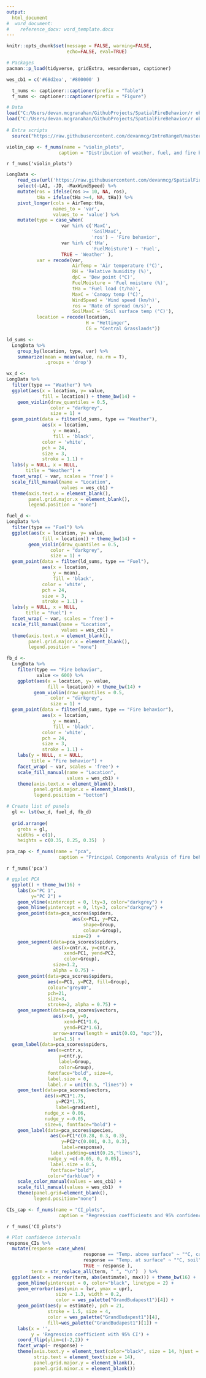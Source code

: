 ```yaml
---
output:
  html_document
#  word_document:
#    reference_docx: word_template.docx
---
```


```r
knitr::opts_chunk$set(message = FALSE, warning=FALSE, 
                      echo=FALSE, eval=TRUE) 

# Packages 
pacman::p_load(tidyverse, gridExtra, wesanderson, captioner)

wes_cb1 = c('#68d2ea', '#800000' )

  t_nums <- captioner::captioner(prefix = "Table")
  f_nums <- captioner::captioner(prefix = "Figure")
```

```r
# Data
load("C:/Users/devan.mcgranahan/GithubProjects/SpatialFireBehavior/r objects/response_CIs.Rdata")
load("C:/Users/devan.mcgranahan/GithubProjects/SpatialFireBehavior/r objects/pca_scores.Rdata")
 
# Extra scripts
  source("https://raw.githubusercontent.com/devanmcg/IntroRangeR/master/11_IntroMultivariate/ordinationsGGplot.R")
```

<!-- Table 1: Results of generalized linear mixed effect regression models testing three measure of fire behavior against four potential predictor variables. Statistics reflect pooled results of 50 imputed datasets using the *mice* package in R; see Methods. Vapor pressure deficit included for Rate of spread only due to statistically-significant difference between GLMM regression results that included VPD compared to RH alone (Wald = 5.32, P = 0.02), while temperature models had no such difference. -->

<!-- |Response           |Model term             |       t df  |      P| -->
<!-- |:------------------|:----------------------|------------:|------:| -->
<!-- |Rate of spread     |                       |             |       | -->
<!-- |                   |Wind speed             |  2.92 108.0 | < 0.01| -->
<!-- |                   |Vapor pressure deficit | -2.31 108.1 |   0.02| -->
<!-- |                   |Relative humidity      | -1.66 80.8  |   0.10| -->
<!-- |                   |Fuel load              |  1.16 49.9  |   0.25| -->
<!-- |                   |Fuel moisture          | -0.68 62.9  |   0.50| -->
<!-- |Canopy temperature |                       |             |       | -->
<!-- |                   |Fuel load              |  2.82 54.2  |   0.01| -->
<!-- |                   |Fuel moisture          | -2.16 40.9  |   0.04| -->
<!-- |                   |Relative humidity      | -1.19 120.4 |   0.24| -->
<!-- |                   |Wind speed             |  0.02 132.4 |   0.99| -->
<!-- |Surface temperature|                       |             |       | -->
<!-- |                   |Relative humidity      | -1.19 74.8  |   0.24| -->
<!-- |                   |Fuel load              | -0.48 20.1  |   0.64| -->
<!-- |                   |Fuel moisture          | -0.47 40.1  |   0.64| -->
<!-- |                   |Wind speed             |  0.06 49.5  |   0.95| -->


```r
violin_cap <- f_nums(name = "violin_plots", 
                   caption = "Distribution of weather, fuel, and fire behavior data for fires in southwestern North Dakota (Hettinger, dark maroon) and central North Dakota (Central Grasslands, light blue) sampled from 2017 to 2019. Summary statistics include median (horizontal gray lines) and means (triangles).  ")
```

`r f_nums('violin_plots')`
```r
LongData <- 
    read_csv(url('https://raw.githubusercontent.com/devanmcg/SpatialFireBehavior/main/data/AnalysisDataKY.csv')) %>% 
    select(-LAI, -JD, -MaxWindSpeed) %>%
    mutate(ros = ifelse(ros >= 10, NA, ros), 
           tHa = ifelse(tHa >=4, NA, tHa)) %>%
    pivot_longer(cols = AirTemp:tHa, 
                 names_to = 'var', 
                 values_to = 'value') %>%
    mutate(type = case_when(
                    var %in% c('MaxC', 
                               'SoilMaxC', 
                               'ros') ~ 'Fire behavior', 
                    var %in% c('tHa',
                               'FuelMoisture') ~ 'Fuel', 
                    TRUE ~ 'Weather' ), 
           var = recode(var, 
                        AirTemp = 'Air temperature (°C)', 
                        RH = 'Relative humidity (%)', 
                        dpC = 'Dew point (°C)', 
                        FuelMoisture = 'Fuel moisture (%)', 
                        tHa = 'Fuel load (t/ha)',
                        MaxC = 'Canopy temp (°C)', 
                        WindSpeed = 'Wind speed (km/h)', 
                        ros = 'Rate of spread (m/s)', 
                        SoilMaxC = 'Soil surface temp (°C)'), 
           location = recode(location, 
                             H = "Hettinger", 
                             CG = "Central Grasslands"))

ld_sums <-
  LongData %>%
    group_by(location, type, var) %>%
    summarize(mean = mean(value, na.rm = T), 
              .groups = 'drop')

wx_d <-
LongData %>%
  filter(type == "Weather") %>%
  ggplot(aes(x = location, y= value,
             fill = location)) + theme_bw(14) +
    geom_violin(draw_quantiles = 0.5, 
                color = "darkgrey", 
                size = 1) +
  geom_point(data = filter(ld_sums, type == "Weather"), 
             aes(x = location, 
                 y = mean), 
                 fill = 'black', 
             color = 'white', 
             pch = 24, 
             size = 3, 
             stroke = 1.1) + 
  labs(y = NULL, x = NULL, 
       title = "Weather") + 
  facet_wrap( ~ var, scales = 'free') +
  scale_fill_manual(name = "Location", 
                    values = wes_cb1) + 
  theme(axis.text.x = element_blank(), 
        panel.grid.major.x = element_blank(), 
        legend.position = "none")

fuel_d <-
LongData %>%
  filter(type == "Fuel") %>%
  ggplot(aes(x = location, y= value,
             fill = location)) + theme_bw(14) +
        geom_violin(draw_quantiles = 0.5, 
                color = "darkgrey", 
                size = 1) +
  geom_point(data = filter(ld_sums, type == "Fuel"), 
             aes(x = location, 
                 y = mean), 
                 fill = 'black', 
             color = 'white', 
             pch = 24, 
             size = 3, 
             stroke = 1.1) + 
  labs(y = NULL, x = NULL, 
       title = "Fuel") + 
  facet_wrap( ~ var, scales = 'free') +
  scale_fill_manual(name = "Location", 
                    values = wes_cb1) + 
  theme(axis.text.x = element_blank(), 
        panel.grid.major.x = element_blank(), 
        legend.position = "none")

fb_d <-
  LongData %>%
    filter(type == "Fire behavior", 
           value <= 600) %>%
    ggplot(aes(x = location, y= value,
               fill = location)) + theme_bw(14) +
          geom_violin(draw_quantiles = 0.5, 
                color = "darkgrey", 
                size = 1) +
  geom_point(data = filter(ld_sums, type == "Fire behavior"), 
             aes(x = location, 
                 y = mean), 
                 fill = 'black', 
             color = 'white', 
             pch = 24, 
             size = 3, 
             stroke = 1.1) + 
    labs(y = NULL, x = NULL, 
         title = "Fire behavior") + 
    facet_wrap( ~ var, scales = 'free') +
    scale_fill_manual(name = "Location", 
                      values = wes_cb1) + 
    theme(axis.text.x = element_blank(), 
          panel.grid.major.x = element_blank(), 
          legend.position = "bottom")

# Create list of panels
  gl <- lst(wx_d, fuel_d, fb_d)
  
  grid.arrange(
    grobs = gl,
    widths = c(1),
    heights = c(0.35, 0.25, 0.35)  )
```

```r
pca_cap <- f_nums(name = "pca", 
                   caption = "Principal Components Analysis of fire behavior data (response variables in blue; rate of spread (ROS), temperature above surface (canopy ºC), and temperature at soil surface (soil ºC) for prescribed burns on rangeland at Hettinger (H), in southwestern North Dakota, and Central Grasslands (CG), in central North Dakota. No difference between locations (P = 0.11). Total variance explained in these two axes = 86%. ")
```

`r f_nums('pca')`
```r
# ggplot PCA
  ggplot() + theme_bw(16) + 
    labs(x="PC 1", 
         y="PC 2") + 
    geom_vline(xintercept = 0, lty=3, color="darkgrey") +
    geom_hline(yintercept = 0, lty=3, color="darkgrey") +
    geom_point(data=pca_scores$spiders, 
                        aes(x=PC1, y=PC2, 
                            shape=Group, 
                            colour=Group), 
                        size=2)  +   
    geom_segment(data=pca_scores$spiders, 
                 aes(x=cntr.x, y=cntr.y,
                     xend=PC1, yend=PC2, 
                     color=Group), 
                 size=1.2, 
                 alpha = 0.75) +
    geom_point(data=pca_scores$spiders, 
               aes(x=PC1, y=PC2, fill=Group), 
               colour="grey40", 
               pch=21, 
               size=3, 
               stroke=2, alpha = 0.75) +
    geom_segment(data=pca_scores$vectors, 
                 aes(x=0, y=0, 
                     xend=PC1*1.6, 
                     yend=PC2*1.6),
                 arrow=arrow(length = unit(0.03, "npc")),
                 lwd=1.5) +
  geom_label(data=pca_scores$spiders,
               aes(x=cntr.x,
                   y=cntr.y,
                   label=Group,
                   color=Group),
               fontface="bold", size=4,
               label.size = 0,
               label.r = unit(0.5, "lines")) +
    geom_text(data=pca_scores$vectors,
              aes(x=PC1*1.75, 
                  y=PC2*1.75, 
                  label=gradient), 
              nudge_x = 0.06, 
              nudge_y =-0.05, 
              size=6, fontface="bold") + 
    geom_label(data=pca_scores$species, 
                aes(x=PC1*c(0.28, 0.3, 0.3), 
                    y=PC2*c(0.001, 0.3, 0.3), 
                    label=response), 
                label.padding=unit(0.25,"lines"),
               nudge_y =c(-0.05, 0, 0.05),
                label.size = 0.5, 
                fontface="bold", 
               color="darkblue") +
    scale_color_manual(values = wes_cb1) + 
    scale_fill_manual(values = wes_cb1)  +
    theme(panel.grid=element_blank(), 
          legend.position="none") 

```

```r
CIs_cap <- f_nums(name = "CI_plots", 
                   caption = "Regression coefficients and 95% confidence intervals for fuel and weather terms from models for maximum temperature at 15 cm above the soil surface (canopy), maximum temperature at the soil surface (soil) and rate of spread. ")
```

`r f_nums('CI_plots')`
```r
# Plot confidence intervals
response_CIs %>%
  mutate(response =case_when(
                            response == "Temp. above surface" ~ "°C, canopy", 
                            response == "Temp. at surface" ~ "°C, soil", 
                            TRUE ~ response ), 
         term = str_replace_all(term, " ", "\n")  ) %>%
  ggplot(aes(x = reorder(term, abs(estimate), max))) + theme_bw(16) + 
    geom_hline(yintercept = 0, color="black", linetype = 2) +
    geom_errorbar(aes(ymin = lwr, ymax = upr), 
                  size = 1.3, width = 0.2, 
                  color = wes_palette("GrandBudapest1")[4]) +
    geom_point(aes(y = estimate), pch = 21, 
               stroke = 1.5, size = 4,
               color = wes_palette("GrandBudapest1")[4], 
               fill=wes_palette("GrandBudapest1")[1]) +
    labs(x = '', 
         y = 'Regression coefficient with 95% CI') + 
    coord_flip(ylim=c(-2,2)) + 
    facet_wrap(~ response) + 
    theme(axis.text.y = element_text(color="black", size = 14, hjust = 0.5), 
          strip.text = element_text(size = 14), 
          panel.grid.major.y = element_blank(), 
          panel.grid.minor.x = element_blank())
```  

